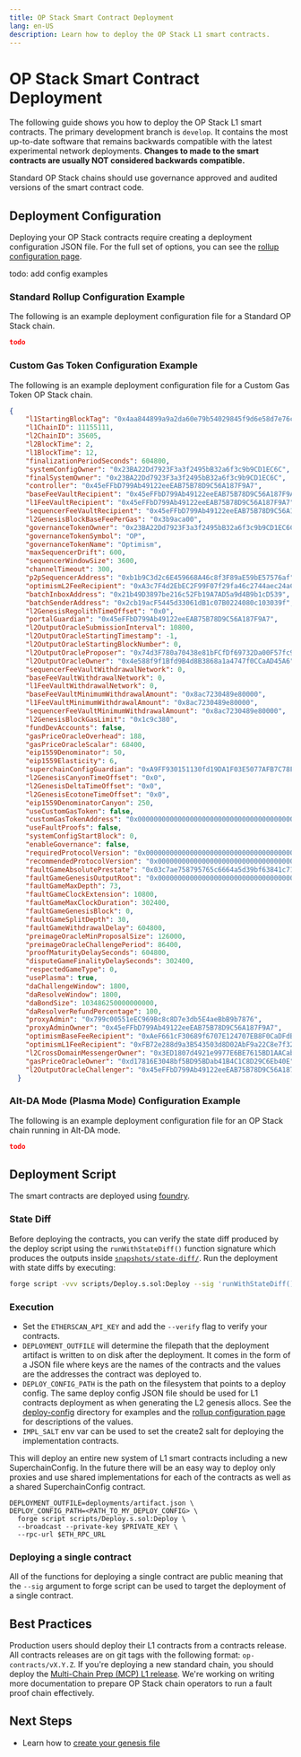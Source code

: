 ```yaml
---
title: OP Stack Smart Contract Deployment
lang: en-US
description: Learn how to deploy the OP Stack L1 smart contracts.
---
```



# OP Stack Smart Contract Deployment

The following guide shows you how to deploy the OP Stack L1 smart contracts.
The primary development branch is `develop`. It contains the most up-to-date
software that remains backwards compatible with the latest experimental
network deployments. **Changes to made to the smart contracts are usually
NOT considered backwards compatible.**

<Callout>
  Standard OP Stack chains should use governance approved and audited versions
  of the smart contract code.
</Callout>

## Deployment Configuration

Deploying your OP Stack contracts require creating a deployment configuration
JSON file. For the full set of options, you can see the [rollup configuration page](/builders/chain-operators/configuration/rollup).

todo: add config examples

### Standard Rollup Configuration Example

The following is an example deployment configuration file for a Standard OP 
Stack chain.

```json
todo
```

### Custom Gas Token Configuration Example

The following is an example deployment configuration file for a Custom Gas 
Token OP Stack chain.

```json
{
    "l1StartingBlockTag": "0x4aa844899a9a2da60e79b54029845f9d6e58d7e76ced5bba582a5e0a594bfeec",
    "l1ChainID": 11155111,
    "l2ChainID": 35605,
    "l2BlockTime": 2,
    "l1BlockTime": 12,
    "finalizationPeriodSeconds": 604800,
    "systemConfigOwner": "0x23BA22Dd7923F3a3f2495bB32a6f3c9b9CD1EC6C",
    "finalSystemOwner": "0x23BA22Dd7923F3a3f2495bB32a6f3c9b9CD1EC6C",
    "controller": "0x45eFFbD799Ab49122eeEAB75B78D9C56A187F9A7",
    "baseFeeVaultRecipient": "0x45eFFbD799Ab49122eeEAB75B78D9C56A187F9A7",
    "l1FeeVaultRecipient": "0x45eFFbD799Ab49122eeEAB75B78D9C56A187F9A7",
    "sequencerFeeVaultRecipient": "0x45eFFbD799Ab49122eeEAB75B78D9C56A187F9A7",
    "l2GenesisBlockBaseFeePerGas": "0x3b9aca00",
    "governanceTokenOwner": "0x23BA22Dd7923F3a3f2495bB32a6f3c9b9CD1EC6C",
    "governanceTokenSymbol": "OP",
    "governanceTokenName": "Optimism",
    "maxSequencerDrift": 600,
    "sequencerWindowSize": 3600,
    "channelTimeout": 300,
    "p2pSequencerAddress": "0xb1b9C3d2c6E459668A46c8f3F89aE59bE57576af",
    "optimismL2FeeRecipient": "0xA3c7F4d2EbEC2F99F07f29fa46c2744aec24aC31",
    "batchInboxAddress": "0x21b49D3897be216c52Fb19A7AD5a9d4B9b1cD539",
    "batchSenderAddress": "0x2cb19acF5445d33061dB1c07B0224080c103039f",
    "l2GenesisRegolithTimeOffset": "0x0",
    "portalGuardian": "0x45eFFbD799Ab49122eeEAB75B78D9C56A187F9A7",
    "l2OutputOracleSubmissionInterval": 10800,
    "l2OutputOracleStartingTimestamp": -1,
    "l2OutputOracleStartingBlockNumber": 0,
    "l2OutputOracleProposer": "0x74d3F780a70438e81bFCfDf69732Da00F57fc960",
    "l2OutputOracleOwner": "0x4e588f9f1Bfd9B4d8B3868a1a4747f0CCaAD45A6",
    "sequencerFeeVaultWithdrawalNetwork": 0,
    "baseFeeVaultWithdrawalNetwork": 0,
    "l1FeeVaultWithdrawalNetwork": 0,
    "baseFeeVaultMinimumWithdrawalAmount": "0x8ac7230489e80000",
    "l1FeeVaultMinimumWithdrawalAmount": "0x8ac7230489e80000",
    "sequencerFeeVaultMinimumWithdrawalAmount": "0x8ac7230489e80000",
    "l2GenesisBlockGasLimit": "0x1c9c380",
    "fundDevAccounts": false,
    "gasPriceOracleOverhead": 188,
    "gasPriceOracleScalar": 68400,
    "eip1559Denominator": 50,
    "eip1559Elasticity": 6,
    "superchainConfigGuardian": "0xA9FF930151130fd19DA1F03E5077AFB7C78F8503",
    "l2GenesisCanyonTimeOffset": "0x0",
    "l2GenesisDeltaTimeOffset": "0x0",
    "l2GenesisEcotoneTimeOffset": "0x0",
    "eip1559DenominatorCanyon": 250,
    "useCustomGasToken": false,
    "customGasTokenAddress": "0x0000000000000000000000000000000000000000",
    "useFaultProofs": false,
    "systemConfigStartBlock": 0,
    "enableGovernance": false,
    "requiredProtocolVersion": "0x0000000000000000000000000000000000000000000000000000000000000000",
    "recommendedProtocolVersion": "0x0000000000000000000000000000000000000000000000000000000000000000",
    "faultGameAbsolutePrestate": "0x03c7ae758795765c6664a5d39bf63841c71ff191e9189522bad8ebff5d4eca98",
    "faultGameGenesisOutputRoot": "0x0000000000000000000000000000000000000000000000000000000000000000",
    "faultGameMaxDepth": 73,
    "faultGameClockExtension": 10800,
    "faultGameMaxClockDuration": 302400,
    "faultGameGenesisBlock": 0,
    "faultGameSplitDepth": 30,
    "faultGameWithdrawalDelay": 604800,
    "preimageOracleMinProposalSize": 126000,
    "preimageOracleChallengePeriod": 86400,
    "proofMaturityDelaySeconds": 604800,
    "disputeGameFinalityDelaySeconds": 302400,
    "respectedGameType": 0,
    "usePlasma": true,
    "daChallengeWindow": 1800,
    "daResolveWindow": 1800,
    "daBondSize": 103486250000000000,
    "daResolverRefundPercentage": 100,
    "proxyAdmin": "0x799c00551eEC969Bc8c8D7e3db5E4aeBbB9b7876",
    "proxyAdminOwner": "0x45eFFbD799Ab49122eeEAB75B78D9C56A187F9A7",
    "optimismBaseFeeRecipient": "0xAeF661cF30689f6707E124707EB8F0CaDFdB55c2",
    "optimismL1FeeRecipient": "0xFB72e288d9a3B543503d8D02AbF9a22C8e7f32b8",
    "l2CrossDomainMessengerOwner": "0x3ED1807d4921e9977E6BE7615BD1AACab20C8516",
    "gasPriceOracleOwner": "0xd17816E3048bf5BD95BDab41B4C1C8D29C6Eb40E",
    "l2OutputOracleChallenger": "0x45eFFbD799Ab49122eeEAB75B78D9C56A187F9A7"
  }
```

### Alt-DA Mode (Plasma Mode) Configuration Example

The following is an example deployment configuration file for an OP Stack 
chain running in Alt-DA mode.

```json
todo
```

## Deployment Script

The smart contracts are deployed using [foundry](https://github.com/foundry-rs). 

### State Diff 

Before deploying the contracts, you can verify the state diff produced by the 
deploy script using the `runWithStateDiff()` function signature which produces
the outputs inside [`snapshots/state-diff/`](https://github.com/ethereum-optimism/optimism/tree/develop/packages/contracts-bedrock/snapshots/state-diff).
Run the deployment with state diffs by executing: 

```bash
forge script -vvv scripts/Deploy.s.sol:Deploy --sig 'runWithStateDiff()' --rpc-url $ETH_RPC_URL --broadcast --private-key $PRIVATE_KEY
```

### Execution

*  Set the `ETHERSCAN_API_KEY` and add the `--verify` flag to verify your 
contracts.
*  `DEPLOYMENT_OUTFILE` will determine the filepath that the deployment 
artifact is written to on disk after the deployment. It comes in the form of a
JSON file where keys are the names of the contracts and the values are the
addresses the contract was deployed to.
*  `DEPLOY_CONFIG_PATH` is the path on the filesystem that points to a deploy 
config. The same deploy config JSON file should be used for L1 contracts
deployment as when generating the L2 genesis allocs. See the [deploy-config](https://github.com/ethereum-optimism/optimism/tree/develop/packages/contracts-bedrock/deploy-config) 
directory for examples and the [rollup configuration page](/builders/chain-operators/configuration/rollup)
for descriptions of the values.
*  `IMPL_SALT` env var can be used to set the create2 salt for deploying the 
implementation contracts.

This will deploy an entire new system of L1 smart contracts including a new
SuperchainConfig. In the future there will be an easy way to deploy only
proxies and use shared implementations for each of the contracts as well as a
shared SuperchainConfig contract.

```
DEPLOYMENT_OUTFILE=deployments/artifact.json \
DEPLOY_CONFIG_PATH=<PATH_TO_MY_DEPLOY_CONFIG> \
  forge script scripts/Deploy.s.sol:Deploy \
  --broadcast --private-key $PRIVATE_KEY \
  --rpc-url $ETH_RPC_URL
```

### Deploying a single contract

All of the functions for deploying a single contract are public meaning that
the `--sig` argument to forge script can be used to target the deployment of a
single contract.

## Best Practices

Production users should deploy their L1 contracts from a contracts release. 
All contracts releases are on git tags with the following format: 
`op-contracts/vX.Y.Z`. If you're deploying a new standard chain, you should
deploy the [Multi-Chain Prep (MCP) L1 release](https://github.com/ethereum-optimism/optimism/releases/tag/op-contracts%2Fv1.3.0).
We're working on writing more documentation to prepare OP Stack chain operators
to run a fault proof chain effectively.

## Next Steps

*  Learn how to [create your genesis file](/builders/chain-operators/deploy/genesis)
